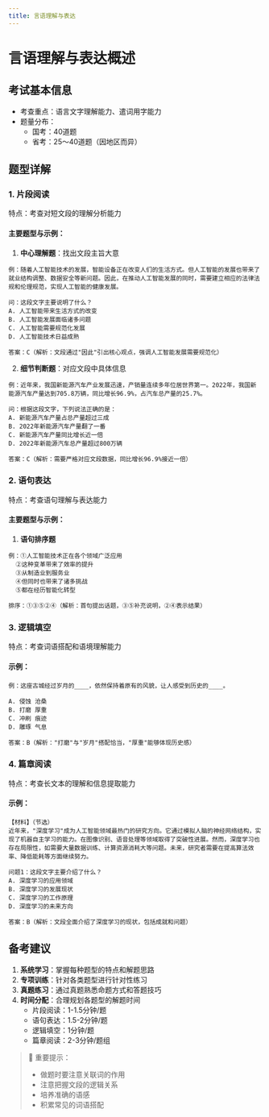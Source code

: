 ```yaml
---
title: 言语理解与表达
---
```


# 言语理解与表达概述

## 考试基本信息
- 考查重点：语言文字理解能力、遣词用字能力
- 题量分布：
  - 国考：40道题
  - 省考：25～40道题（因地区而异）

## 题型详解

### 1. 片段阅读
特点：考查对短文段的理解分析能力

#### 主要题型与示例：
1. **中心理解题**：找出文段主旨大意
```text
例：随着人工智能技术的发展，智能设备正在改变人们的生活方式。但人工智能的发展也带来了就业结构调整、数据安全等新问题。因此，在推动人工智能发展的同时，需要建立相应的法律法规和伦理规范，实现人工智能的健康发展。

问：这段文字主要说明了什么？
A. 人工智能带来生活方式的改变
B. 人工智能发展面临诸多问题
C. 人工智能需要规范化发展
D. 人工智能技术日益成熟

答案：C（解析：文段通过"因此"引出核心观点，强调人工智能发展需要规范化）
```

2. **细节判断题**：对应文段中具体信息
```text
例：近年来，我国新能源汽车产业发展迅速，产销量连续多年位居世界第一。2022年，我国新能源汽车产量达到705.8万辆，同比增长96.9%，占汽车总产量的25.7%。

问：根据这段文字，下列说法正确的是：
A. 新能源汽车产量占总产量超过三成
B. 2022年新能源汽车产量翻了一番
C. 新能源汽车产量同比增长近一倍
D. 2022年新能源汽车总产量超过800万辆

答案：C（解析：需要严格对应文段数据，同比增长96.9%接近一倍）
```

### 2. 语句表达
特点：考查语句理解与表达能力

#### 主要题型与示例：
1. **语句排序题**
```text
例：①人工智能技术正在各个领域广泛应用
  ②这种变革带来了效率的提升
  ③从制造业到服务业
  ④但同时也带来了诸多挑战
  ⑤都在经历智能化转型

排序：①③⑤②④（解析：首句提出话题，③⑤补充说明，②④表示结果）
```

### 3. 逻辑填空
特点：考查词语搭配和语境理解能力

#### 示例：
```text
例：这座古城经过岁月的____，依然保持着原有的风貌，让人感受到历史的____。

A. 侵蚀 沧桑
B. 打磨 厚重
C. 冲刷 痕迹
D. 雕琢 气息

答案：B（解析："打磨"与"岁月"搭配恰当，"厚重"能够体现历史感）
```

### 4. 篇章阅读
特点：考查长文本的理解和信息提取能力

#### 示例：
```text
【材料】（节选）
近年来，"深度学习"成为人工智能领域最热门的研究方向。它通过模拟人脑的神经网络结构，实现了机器自主学习的能力。在图像识别、语音处理等领域取得了突破性进展。然而，深度学习也存在局限性，如需要大量数据训练、计算资源消耗大等问题。未来，研究者需要在提高算法效率、降低能耗等方面继续努力。

问题1：这段文字主要介绍了什么？
A. 深度学习的应用领域
B. 深度学习的发展现状
C. 深度学习的工作原理
D. 深度学习的未来方向

答案：B（解析：文段全面介绍了深度学习的现状，包括成就和问题）
```

## 备考建议
1. **系统学习**：掌握每种题型的特点和解题思路
2. **专项训练**：针对各类题型进行针对性练习
3. **真题练习**：通过真题熟悉命题方式和答题技巧
4. **时间分配**：合理规划各题型的解题时间
   - 片段阅读：1-1.5分钟/题
   - 语句表达：1.5-2分钟/题
   - 逻辑填空：1分钟/题
   - 篇章阅读：2-3分钟/题组

> 🔔 重要提示：
> - 做题时要注意关联词的作用
> - 注意把握文段的逻辑关系
> - 培养准确的语感
> - 积累常见的词语搭配

